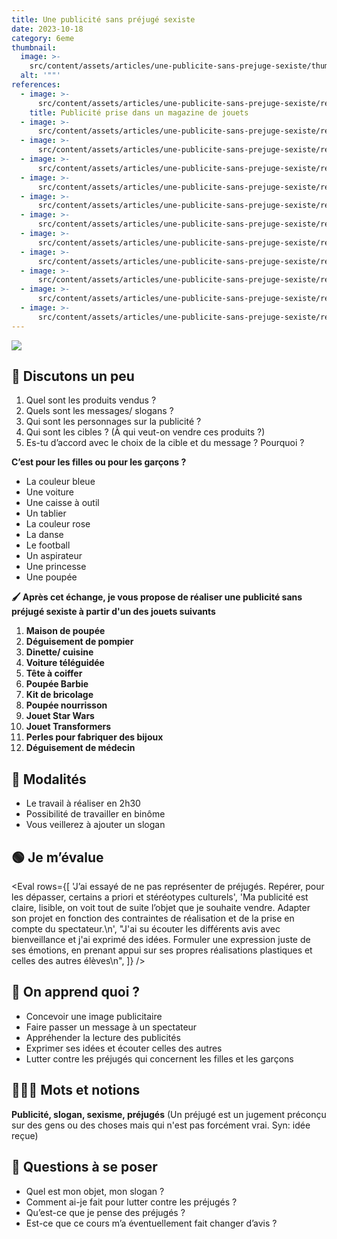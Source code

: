 ```yaml
---
title: Une publicité sans préjugé sexiste
date: 2023-10-18
category: 6eme
thumbnail:
  image: >-
    src/content/assets/articles/une-publicite-sans-prejuge-sexiste/thumbnail/image.webp
  alt: '""'
references:
  - image: >-
      src/content/assets/articles/une-publicite-sans-prejuge-sexiste/references/0/image.webp
    title: Publicité prise dans un magazine de jouets
  - image: >-
      src/content/assets/articles/une-publicite-sans-prejuge-sexiste/references/1/image.webp
  - image: >-
      src/content/assets/articles/une-publicite-sans-prejuge-sexiste/references/2/image.webp
  - image: >-
      src/content/assets/articles/une-publicite-sans-prejuge-sexiste/references/3/image.webp
  - image: >-
      src/content/assets/articles/une-publicite-sans-prejuge-sexiste/references/4/image.webp
  - image: >-
      src/content/assets/articles/une-publicite-sans-prejuge-sexiste/references/5/image.webp
  - image: >-
      src/content/assets/articles/une-publicite-sans-prejuge-sexiste/references/6/image.webp
  - image: >-
      src/content/assets/articles/une-publicite-sans-prejuge-sexiste/references/7/image.webp
  - image: >-
      src/content/assets/articles/une-publicite-sans-prejuge-sexiste/references/8/image.webp
  - image: >-
      src/content/assets/articles/une-publicite-sans-prejuge-sexiste/references/9/image.webp
  - image: >-
      src/content/assets/articles/une-publicite-sans-prejuge-sexiste/references/10/image.webp
  - image: >-
      src/content/assets/articles/une-publicite-sans-prejuge-sexiste/references/11/image.webp
---
```


![](src/content/assets/articles/une-publicite-sans-prejuge-sexiste/pub.webp)

## 💬 Discutons un peu

1. Quel sont les produits vendus ?
2. Quels sont les messages/ slogans ?
3. Qui sont les personnages sur la publicité ?
4. Qui sont les cibles ? (À qui veut-on vendre ces produits ?)
5. Es-tu d’accord avec le choix de la cible et du message ? Pourquoi ?

**C’est pour les filles ou pour les garçons ?**

- La couleur bleue
- Une voiture
- Une caisse à outil
- Un tablier
- La couleur rose
- La danse
- Le football
- Un aspirateur
- Une princesse
- Une poupée

**🖌 Après cet échange, je vous propose de réaliser une publicité sans préjugé sexiste à partir d'un des jouets suivants**

1. **Maison de poupée**
2. **Déguisement de pompier**
3. **Dinette/ cuisine**
4. **Voiture téléguidée**
5. **Tête à coiffer**
6. **Poupée Barbie**
7. **Kit de bricolage**
8. **Poupée nourrisson**
9. **Jouet Star Wars**
10. **Jouet Transformers**
11. **Perles pour fabriquer des bijoux**
12. **Déguisement de médecin**

## 🔎 Modalités

- Le travail à réaliser en 2h30
- Possibilité de travailler en binôme
- Vous veillerez à ajouter un slogan

## 🟢 Je m’évalue

<Eval
	rows={[
		'J’ai essayé de ne pas représenter de préjugés. Repérer, pour les dépasser, certains a priori et stéréotypes culturels',
		'Ma publicité est claire, lisible, on voit tout de suite l’objet que je souhaite vendre. Adapter son projet en fonction des contraintes de réalisation et de la prise en compte du spectateur.\n',
		"J'ai su écouter les différents avis avec bienveillance et j'ai exprimé des idées. Formuler une expression juste de ses émotions, en prenant appui sur ses propres réalisations plastiques et celles des autres élèves\n",
	]}
/>

## 🧐 On apprend quoi ?

- Concevoir une image publicitaire
- Faire passer un message à un spectateur
- Appréhender la lecture des publicités
- Exprimer ses idées et écouter celles des autres
- Lutter contre les préjugés qui concernent les filles et les garçons

## 👩🏼‍🏫 Mots et notions

**Publicité, slogan, sexisme, préjugés** (Un préjugé est un jugement préconçu sur des gens ou des choses mais qui n'est pas forcément vrai. Syn: idée reçue)

## 🤔 Questions à se poser

- Quel est mon objet, mon slogan ?
- Comment ai-je fait pour lutter contre les préjugés ?
- Qu’est-ce que je pense des préjugés ?
- Est-ce que ce cours m’a éventuellement fait changer d’avis ?
